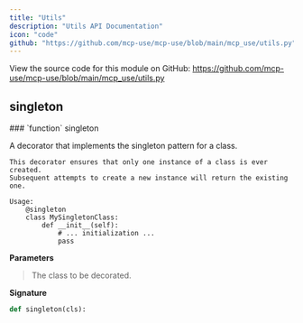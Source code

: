 ```yaml
---
title: "Utils"
description: "Utils API Documentation"
icon: "code"
github: "https://github.com/mcp-use/mcp-use/blob/main/mcp_use/utils.py"
---
```



<Callout type="info" title="Source Code">
View the source code for this module on GitHub: <a href='https://github.com/mcp-use/mcp-use/blob/main/mcp_use/utils.py' target='_blank' rel='noopener noreferrer'>https://github.com/mcp-use/mcp-use/blob/main/mcp_use/utils.py</a>
</Callout>


## singleton
<Card type="info">
### `function` singleton

A decorator that implements the singleton pattern for a class.

    This decorator ensures that only one instance of a class is ever created.
    Subsequent attempts to create a new instance will return the existing one.

    Usage:
        @singleton
        class MySingletonClass:
            def __init__(self):
                # ... initialization ...
                pass


**Parameters**
><ParamField body="cls" required="True" >   The class to be decorated. </ParamField>

**Signature**
```python wrap
def singleton(cls):
```

</Card>
